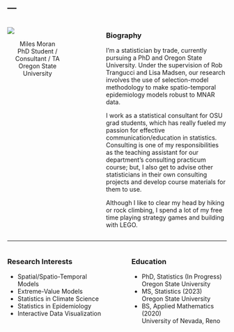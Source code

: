 ---
---

<!--#########################################################################-->

:::: {.columns}
<!----------------------------------------------------------------------------->
::: {.column width="30%"}

  ![](__assets/images/headshot.png)

::: {.p style="text-align:center"}
  [Miles Moran]{.about_name}  
  [PhD Student / Consultant / TA]{.about_subtext}  
  [Oregon State University]{.about_subtext}
:::

::: 
<!----------------------------------------------------------------------------->
::: {.column width="10%"}
  <!--empty column-->
::: 
<!----------------------------------------------------------------------------->
::: {.column width="60%"}

### Biography

I'm a statistician by trade, currently pursuing a PhD and  Oregon State University. Under the supervision of Rob Trangucci and Lisa Madsen, our research involves the use of selection-model methodology to make spatio-temporal epidemiology models robust to MNAR data.

I work as a statistical consultant for OSU grad students, which has really fueled my passion for effective communication/education in statistics. Consulting is one of my responsibilities as the teaching assistant for our department's consulting practicum course; but, I also get to advise other statisticians in their own consulting projects and develop course materials for them to use. 

Although I like to clear my head by hiking or rock climbing, I spend a lot of my free time playing strategy games and building with LEGO. 

:::
<!----------------------------------------------------------------------------->
::::

***

<!--#########################################################################-->

:::: {.columns}
<!----------------------------------------------------------------------------->
::: {.column width="45%"}

### Research Interests
- Spatial/Spatio-Temporal Models
- Extreme-Value Models
- Statistics in Climate Science
- Statistics in Epidemiology 
- Interactive Data Visualization

::: 
<!----------------------------------------------------------------------------->
::: {.column width="5%"}
  <!--empty column-->
::: 
<!----------------------------------------------------------------------------->
::: {.column width="45%"}

### Education
- PhD, Statistics (In Progress)  
    [Oregon State University]{.about_subtext}
- MS, Statistics (2023)  
    [Oregon State University]{.about_subtext}
- BS, Applied Mathematics (2020)  
    [University of Nevada, Reno]{.about_subtext}

:::
<!----------------------------------------------------------------------------->
::::

<!--#########################################################################-->

<!--
As part of the Stats MS program at OSU, I completed a research project studying the use of Univariate Extreme Value Analysis in modeling Extreme Precipitation Data. The project has its a [github page](https://github.com/MilesMoran/MS-Project-Oregon-EPEs) and a recording of the presentation of this project to my committee is embedded below. 
-->

<!--- {% include youtube.html id="9JcoazqJtV0" %} --->
